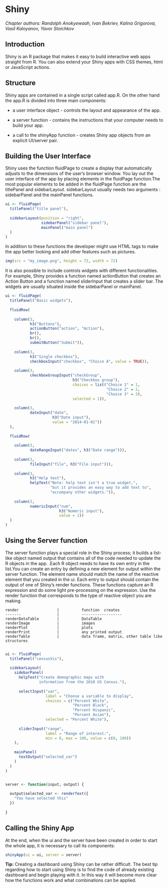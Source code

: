 
# Shiny 
*Chapter authors: Randolph Anokyewaah, Ivan Bekriev, Kalina Grigorova, Vasil Kaloyanov, Yavor Stoichkov*

## Introduction

Shiny is an R package that makes it easy to build interactive web apps straight from R. You can also extend your Shiny apps with CSS themes, html or JavaScript actions.

## Structure

Shiny apps are contained in a single script called app.R.
On the other hand the app.R is divided into three main components:

* a user interface object -  controls the layout and appearance of the app.

* a server function - contains the instructions that your computer needs to build your app. 

* a call to the shinyApp function - creates Shiny app objects from an explicit UI/server pair.


## Building the User Interface

Shiny uses the function fluidPage to create a display that automatically adjusts to the dimensions of the user’s browser window. You lay out the user interface of the app by placing elements in the fluidPage function.The most popular elements to be added in the fluidPage function are the titlePanel and sidebarLayout. sidebarLayout usually needs two arguments : sidebarPanel and the mainPanel functions. 

```r
ui <- fluidPage(
  titlePanel("title panel"),
  
  sidebarLayout(position = "right",
                sidebarPanel("sidebar panel"),
                mainPanel("main panel")
  )
)
```

In addition to these functions the developer might use HTML tags to make the app better looking and add other features such as pictures.

```r
img(src = "my_image.png", height = 72, width = 72)
```




It is also possible to include controls widgets with different functionalities. For example, Shiny provides a function named actionButton that creates an Action Button and a function named sliderInput that creates a slider bar. The widgets are usually situated inside the sidebarPanel or mainPanel.

```r
ui <- fluidPage(
  titlePanel("Basic widgets"),
  
  fluidRow(
    
    column(3,
           h3("Buttons"),
           actionButton("action", "Action"),
           br(),
           br(), 
           submitButton("Submit")),
    
    column(3,
           h3("Single checkbox"),
           checkboxInput("checkbox", "Choice A", value = TRUE)),
    
    column(3, 
           checkboxGroupInput("checkGroup", 
                              h3("Checkbox group"), 
                              choices = list("Choice 1" = 1, 
                                             "Choice 2" = 2, 
                                             "Choice 3" = 3),
                              selected = 1)),
    
    column(3, 
           dateInput("date", 
                     h3("Date input"), 
                     value = "2014-01-01"))   
  ),
  
  fluidRow(
    
    column(3,
           dateRangeInput("dates", h3("Date range"))),
    
    column(3,
           fileInput("file", h3("File input"))),
    
    column(3, 
           h3("Help text"),
           helpText("Note: help text isn't a true widget,", 
                    "but it provides an easy way to add text to",
                    "accompany other widgets.")),
    
    column(3, 
           numericInput("num", 
                        h3("Numeric input"), 
                        value = 1))   
  )
)
```


## Using the Server function

The server function plays a special role in the Shiny process; it builds a list-like object named output that contains all of the code needed to update the R objects in the app. .Each R object needs to have its own entry in the list.You can create an entry by defining a new element for output within the server function. The element name should match the name of the reactive element that you created in the ui. Each entry to output should contain the output of one of Shiny’s render functions. These functions capture an R expression and do some light pre-processing on the expression. Use the render function that corresponds to the type of reactive object you are making.






    render                 |          function	creates
    -------                |          ------------------
    renderDataTable        |          DataTable
    renderImage            |          images 
    renderPlot             |          plots
    renderPrint            |          any printed output
    renderTable            |          data frame, matrix, other table like structures
                       


```r
ui <- fluidPage(
  titlePanel("censusVis"),
  
  sidebarLayout(
    sidebarPanel(
      helpText("Create demographic maps with 
               information from the 2010 US Census."),
      
      selectInput("var", 
                  label = "Choose a variable to display",
                  choices = c("Percent White", 
                              "Percent Black",
                              "Percent Hispanic", 
                              "Percent Asian"),
                  selected = "Percent White"),
      
      sliderInput("range", 
                  label = "Range of interest:",
                  min = 0, max = 100, value = c(0, 100))
    ),
    
    mainPanel(
      textOutput("selected_var")
    )
  )
)


server <- function(input, output) {
  
  output$selected_var <- renderText({ 
    "You have selected this"
  })
  
}

```


## Calling the Shiny App
At the end, when the ui and the server have been created in order to start the whole app, it is necessary to call its components:

```r
shinyApp(ui = ui, server = server)
```


**Tip:**
Creating a dashboard using Shiny can be rather difficult. The best tip regarding how to start using Shiny is to find the code of already existing dashboard and begin playing with it. In this way it will become more clear how the functions work and what combinations can be applied.

